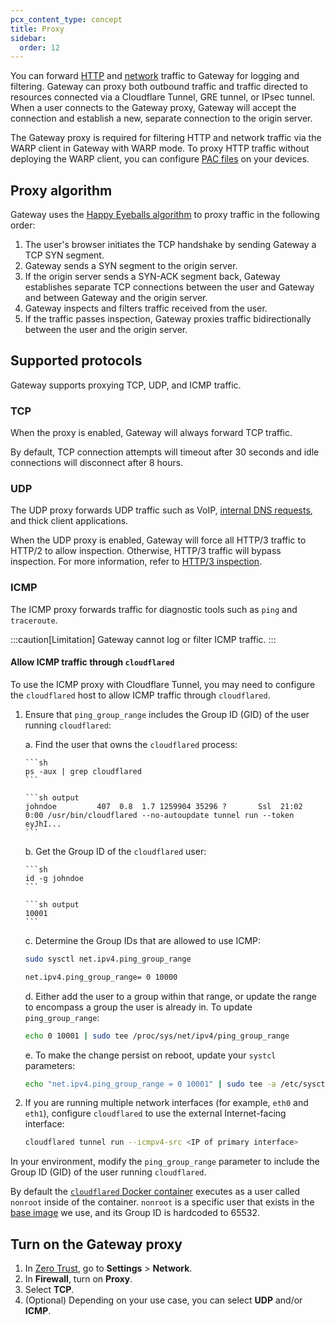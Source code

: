 ```yaml
---
pcx_content_type: concept
title: Proxy
sidebar:
  order: 12
---
```



You can forward [HTTP](/cloudflare-one/policies/gateway/initial-setup/http/) and [network](/cloudflare-one/policies/gateway/initial-setup/network/) traffic to Gateway for logging and filtering. Gateway can proxy both outbound traffic and traffic directed to resources connected via a Cloudflare Tunnel, GRE tunnel, or IPsec tunnel. When a user connects to the Gateway proxy, Gateway will accept the connection and establish a new, separate connection to the origin server.

The Gateway proxy is required for filtering HTTP and network traffic via the WARP client in Gateway with WARP mode. To proxy HTTP traffic without deploying the WARP client, you can configure [PAC files](/cloudflare-one/connections/connect-devices/agentless/pac-files/) on your devices.

## Proxy algorithm

Gateway uses the [Happy Eyeballs algorithm](https://datatracker.ietf.org/doc/html/rfc6555) to proxy traffic in the following order:

1. The user's browser initiates the TCP handshake by sending Gateway a TCP SYN segment.
2. Gateway sends a SYN segment to the origin server.
3. If the origin server sends a SYN-ACK segment back, Gateway establishes separate TCP connections between the user and Gateway and between Gateway and the origin server.
4. Gateway inspects and filters traffic received from the user.
5. If the traffic passes inspection, Gateway proxies traffic bidirectionally between the user and the origin server.

<Render file="gateway/tcp-flowchart" product="cloudflare-one" />

## Supported protocols

Gateway supports proxying TCP, UDP, and ICMP traffic.

### TCP

When the proxy is enabled, Gateway will always forward TCP traffic.

By default, TCP connection attempts will timeout after 30 seconds and idle connections will disconnect after 8 hours.

### UDP

The UDP proxy forwards UDP traffic such as VoIP, [internal DNS requests](/cloudflare-one/connections/connect-networks/private-net/cloudflared/private-dns/), and thick client applications.

When the UDP proxy is enabled, Gateway will force all HTTP/3 traffic to HTTP/2 to allow inspection. Otherwise, HTTP/3 traffic will bypass inspection. For more information, refer to [HTTP/3 inspection](/cloudflare-one/policies/gateway/http-policies/http3/).

### ICMP <Badge text="Beta" variant="caution" size="small" />

The ICMP proxy forwards traffic for diagnostic tools such as `ping` and `traceroute`.

:::caution[Limitation]
Gateway cannot log or filter ICMP traffic.
:::

#### Allow ICMP traffic through `cloudflared`

To use the ICMP proxy with Cloudflare Tunnel, you may need to configure the `cloudflared` host to allow ICMP traffic through `cloudflared`.

<Tabs> <TabItem label="Linux" icon="linux">

1.  Ensure that `ping_group_range` includes the Group ID (GID) of the user running `cloudflared`:

    a. Find the user that owns the `cloudflared` process:

        ```sh
        ps -aux | grep cloudflared
        ```

        ```sh output
        johndoe         407  0.8  1.7 1259904 35296 ?       Ssl  21:02   0:00 /usr/bin/cloudflared --no-autoupdate tunnel run --token eyJhI...
        ```

    b. Get the Group ID of the `cloudflared` user:

        ```sh
        id -g johndoe
        ```

        ```sh output
        10001
        ```

    c. Determine the Group IDs that are allowed to use ICMP:

    ```sh
    sudo sysctl net.ipv4.ping_group_range
    ```

    ```sh output
    net.ipv4.ping_group_range= 0 10000
    ```

    d. Either add the user to a group within that range, or update the range to encompass a group the user is already in. To update `ping_group_range`:

    ```sh
    echo 0 10001 | sudo tee /proc/sys/net/ipv4/ping_group_range
    ```

    e. To make the change persist on reboot, update your `systcl` parameters:

    ```sh
    echo "net.ipv4.ping_group_range = 0 10001" | sudo tee -a /etc/sysctl.d/99-cloudflared.conf
    ```

2.  If you are running multiple network interfaces (for example, `eth0` and `eth1`), configure `cloudflared` to use the external Internet-facing interface:

    ```sh
    cloudflared tunnel run --icmpv4-src <IP of primary interface>
    ```

</TabItem> <TabItem label="Docker" icon="seti:docker">

In your environment, modify the `ping_group_range` parameter to include the Group ID (GID) of the user running `cloudflared`.

By default the [`cloudflared` Docker container](https://github.com/cloudflare/cloudflared/blob/master/Dockerfile#L29C6-L29C13) executes as a user called `nonroot` inside of the container. `nonroot` is a specific user that exists in the [base image](https://github.com/GoogleContainerTools/distroless/blob/859eeea1f9b3b7d59bdcd7e24a977f721e4a406c/base/base.bzl#L8) we use, and its Group ID is hardcoded to 65532.

</TabItem> </Tabs>

## Turn on the Gateway proxy

1. In [Zero Trust](https://one.dash.cloudflare.com), go to **Settings** > **Network**.
2. In **Firewall**, turn on **Proxy**.
3. Select **TCP**.
4. (Optional) Depending on your use case, you can select **UDP** and/or **ICMP**.
